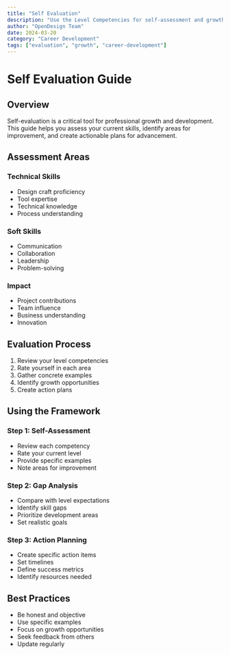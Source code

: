 ```yaml
---
title: "Self Evaluation"
description: "Use the Level Competencies for self-assessment and growth planning"
author: "OpenDesign Team"
date: 2024-03-20
category: "Career Development"
tags: ["evaluation", "growth", "career-development"]
---
```


# Self Evaluation Guide

## Overview

Self-evaluation is a critical tool for professional growth and development. This guide helps you assess your current skills, identify areas for improvement, and create actionable plans for advancement.

## Assessment Areas

### Technical Skills
- Design craft proficiency
- Tool expertise
- Technical knowledge
- Process understanding

### Soft Skills
- Communication
- Collaboration
- Leadership
- Problem-solving

### Impact
- Project contributions
- Team influence
- Business understanding
- Innovation

## Evaluation Process

1. Review your level competencies
2. Rate yourself in each area
3. Gather concrete examples
4. Identify growth opportunities
5. Create action plans

## Using the Framework

### Step 1: Self-Assessment
- Review each competency
- Rate your current level
- Provide specific examples
- Note areas for improvement

### Step 2: Gap Analysis
- Compare with level expectations
- Identify skill gaps
- Prioritize development areas
- Set realistic goals

### Step 3: Action Planning
- Create specific action items
- Set timelines
- Define success metrics
- Identify resources needed

## Best Practices

- Be honest and objective
- Use specific examples
- Focus on growth opportunities
- Seek feedback from others
- Update regularly